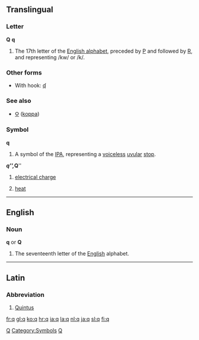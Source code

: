 {{see|Q}}
==Translingual==
===Letter===
'''Q''' '''q'''

#The 17th letter of the [[Wiktionary:About Roman script|English alphabet]], preceded by [[P]] and followed by [[R]], and representing /kw/ or /k/.

===Other forms===
*With hook: [[ʠ]]

===See also===
*[[Ϙ]] ([[koppa]])

===Symbol===
'''q'''
#A symbol of the [[IPA]], representing a [[voiceless]] [[uvular]] [[stop]].

'''''q''''', '''''Q'''''
#{{physics}} [[electrical charge]]
#{{physics}} [[heat]]

----

==English==

{{rank|worse|safe|main|979|q|greatly|floor|example}}

===Noun===
'''q''' or '''Q''' 

# The seventeenth letter of the [[English]] alphabet.

----

==Latin==
===Abbreviation===
#[[Quintus]]

[[Category:Latin letters|Q]]
[[Category:Symbols]]
[[Category:IPA symbols|Q]]

[[fr:q]]
[[gl:q]]
[[ko:q]]
[[hr:q]]
[[ia:q]]
[[la:q]]
[[nl:q]]
[[ja:q]]
[[sl:q]]
[[fi:q]]